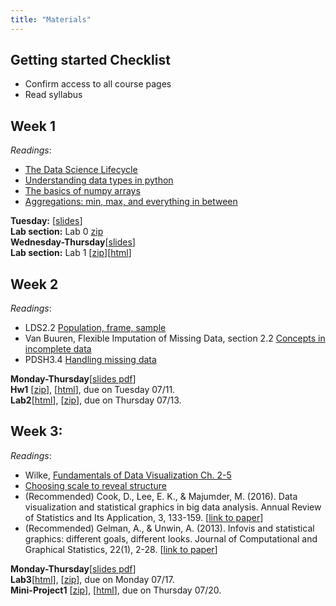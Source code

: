 ```yaml
---
title: "Materials"
---
```


## Getting started Checklist

-   Confirm access to all course pages
-   Read syllabus

## Week 1

*Readings*:

-   [The Data Science Lifecycle](https://learningds.org/ch/01/lifecycle_intro.html)
-   [Understanding data types in python](https://jakevdp.github.io/PythonDataScienceHandbook/02.01-understanding-data-types.html)
-   [The basics of numpy arrays](https://jakevdp.github.io/PythonDataScienceHandbook/02.02-the-basics-of-numpy-arrays.html)
-   [Aggregations: min, max, and everything in between](https://jakevdp.github.io/PythonDataScienceHandbook/02.04-computation-on-arrays-aggregates.html)

**Tuesday:** [[slides](/docs/Lectures/week0-lifecycle/week0-lifecycle.slides.html)]\
**Lab section:** Lab 0 [zip](/docs/Lab0.zip)\
**Wednesday-Thursday**[[slides](/docs/Lectures/week1-tidy/week1-tidy.slides.html)]\
**Lab section:** Lab 1 [[zip](/docs/Labs/Lab1.zip)][[html](/docs/Labs/Lab1/lab1-pandas.html)]\


## Week 2

*Readings*:

- LDS2.2 [Population, frame, sample](https://learningds.org/ch/02/data_scope_construct.html#)
- Van Buuren, Flexible Imputation of Missing Data, section 2.2 [Concepts in incomplete data](https://stefvanbuuren.name/fimd/sec-idconcepts.html)
- PDSH3.4 [Handling missing data](https://jakevdp.github.io/PythonDataScienceHandbook/03.04-missing-values.html)

**Monday-Thursday**[[slides pdf](/docs/Lectures/week2-sampling/week2 slides.pdf)]\
**Hw1** [[zip](/docs/Hws/Hw1/Hw1.zip)], [[html](/docs/Hws/Hw1/hw1-brfss.html)], due on Tuesday 07/11.\
**Lab2**[[html](/docs/Labs/Lab2/lab2-sampling.html)], [[zip](/docs/Labs/Lab2/lab2-sampling.zip)], due on Thursday 07/13.


## Week 3:

*Readings*:

- Wilke, [Fundamentals of Data Visualization Ch. 2-5](https://clauswilke.com/dataviz/)
- [Choosing scale to reveal structure](https://learningds.org/ch/11/viz_scale.html)
- (Recommended) Cook, D., Lee, E. K., & Majumder, M. (2016). Data visualization and statistical graphics in big data analysis. Annual Review of Statistics and Its Application, 3, 133-159. [[link to paper](https://www.annualreviews.org/doi/full/10.1146/annurev-statistics-041715-033420)]
- (Recommended) Gelman, A., & Unwin, A. (2013). Infovis and statistical graphics: different goals, different looks. Journal of Computational and Graphical Statistics, 22(1), 2-28. [[link to paper](https://www.tandfonline.com/doi/full/10.1080/10618600.2012.761137)]


**Monday-Thursday**[[slides pdf](/docs/Lectures/\week3_visualization/week3-PDFslides.pdf)]\
**Lab3**[[html](/docs/Labs/Lab3/lab3-visualization.html)], [[zip](/docs/Labs/Lab3/lab3-visualization.zip)], due on Monday 07/17.\
**Mini-Project1** [[zip](/docs/Projects/MP1/MP1.zip)], [[html](/docs/Projects/MP1/mp1-airquality.html)], due on Thursday 07/20.\

